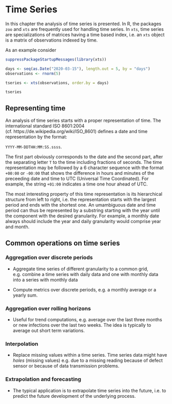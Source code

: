 # Time Series

In this chapter the analysis of time series is presented. In R, the packages `zoo` and `xts` are frequently used for handling time series. In `xts`, time series are specializations of matrices having a time based index, i.e. an `xts` object is a matrix of observations indexed by time.

As an example consider
```r
suppressPackageStartupMessages(library(xts))

days <- seq(as.Date("2020-03-15"), length.out = 5, by = "days")
observations <- rnorm(5)

tseries <- xts(observations, order.by = days)

tseries
```
## Representing time

An analysis of time series starts with a proper representation of time. The international standard ISO 8601:2004 (cf. https://de.wikipedia.org/wiki/ISO_8601) defines a date and time representation by the format:

`YYYY-MM-DDTHH:MM:SS.ssss`.

The first part obviously corresponds to the date and the second part, after the separating letter `T` to the time including fractions of seconds. The time representation may be followed by a 6 character sequence with the format `+00:00` or `-00:00` that shows the difference in hours and minutes of the preceeding date and time to UTC (Universal Time Coordinated). For example, the string `+01:00` indicates a time one hour ahead of UTC.

The most interesting property of this time representation is its hierarchical structure from left to right, i.e. the representation starts with the largest period and ends with the shortest one. An umambiguous date and time period can thus be represented by a substring starting with the year until the component with the desired granularity. For example, a monthly date always should include the year and daily granularity would comprise year and month.

## Common operations on time series

### Aggregation over discrete periods

* Aggregate time series of different granularity to a common grid, e.g. combine a time series with daily data and one with monthly data into a series with monthly data

* Compute metrics over discrete periods, e.g. a monthly average or a yearly sum. 

### Aggregation over rolling horizons

* Useful for trend computations, e.g. average over the last three months or new infections over the last two weeks. The idea is typically to average out short term variations.

### Interpolation

* Replace missing values within a time series. Time series data might have *holes* (missing values) e.g. due to a missing reading because of defect sensor or because of data transmission problems.

### Extrapolation and forecasting

* The typical application is to extrapolate time series into the future, i.e. to predict the future development of the underlying process.


